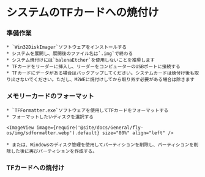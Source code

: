 
# システムのTFカードへの焼付け

### 準備作業

    * `Win32DiskImager`ソフトウェアをインストールする
    * システムを展開し、展開後のファイル名は`.img`で終わる
    * システム焼付けには`balenaEtcher`を使用しないことを推奨します
    * TFカードをリーダーに挿入し、リーダーをコンピューターのUSBポートに接続する
    * TFカードにデータがある場合はバックアップしてください。システムカードは焼付け後も取り出さないでください。ただし、M2WEに焼付けしてから取り外す必要がある場合は除きます

### メモリーカードのフォーマット

    * `TFFormatter.exe`ソフトウェアを使用してTFカードをフォーマットする
    * フォーマットしたいディスクを選択する

    <ImageView image={require('@site/docs/General/fly-os/img/sdformatter.webp').default} size="80%" align="left" />

    * または、Windowsのディスク管理を使用してパーティションを削除し、パーティションを削除した後に再びパーティションを作成する。

### TFカードへの焼付け

<WIN32 />
